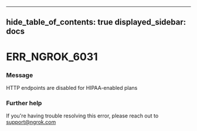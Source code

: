 

---
hide_table_of_contents: true
displayed_sidebar: docs
---


# ERR_NGROK_6031

### Message
HTTP endpoints are disabled for HIPAA-enabled plans

<ErrorDetails />



### Further help
If you're having trouble resolving this error, please reach out to [support@ngrok.com](mailto:support@ngrok.com?subject=Help%20with%20ERR_NGROK_6031)


